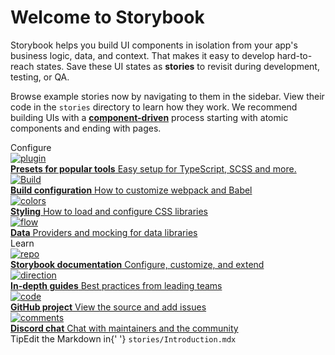 
<Meta title="Document/Button" />

<style>
    {`
    .subheading {
      --mediumdark: '#999999';
      font-weight: 700;
      font-size: 13px;
      color: #999;
      letter-spacing: 6px;
      line-height: 24px;
      text-transform: uppercase;
      margin-bottom: 12px;
      margin-top: 40px;
    }

    .link-list {
      display: grid;
      grid-template-columns: 1fr;
      grid-template-rows: 1fr 1fr;
      row-gap: 10px;
    }

    @media (min-width: 620px) {
      .link-list {
        row-gap: 20px;
        column-gap: 20px;
        grid-template-columns: 1fr 1fr;
      }
    }

    @media all and (-ms-high-contrast:none) {
    .link-list {
        display: -ms-grid;
        -ms-grid-columns: 1fr 1fr;
        -ms-grid-rows: 1fr 1fr;
      }
    }

    .link-item {
      display: block;
      padding: 20px;
      border: 1px solid #00000010;
      border-radius: 5px;
      transition: background 150ms ease-out, border 150ms ease-out, transform 150ms ease-out;
      color: #333333;
      display: flex;
      align-items: flex-start;
    }

    .link-item:hover {
      border-color: #1EA7FD50;
      transform: translate3d(0, -3px, 0);
      box-shadow: rgba(0, 0, 0, 0.08) 0 3px 10px 0;
    }

    .link-item:active {
      border-color: #1EA7FD;
      transform: translate3d(0, 0, 0);
    }

    .link-item strong {
      font-weight: 700;
      display: block;
      margin-bottom: 2px;
    }

    .link-item-img-wrapper {
      height: 40px;
      width: 40px;
      margin-right: 15px;
      flex: none;
    }

    .link-item span,
    .link-item p {
      margin: 0;
      font-size: 14px;
      line-height: 20px;
    }

    .tip {
      display: inline-block;
      border-radius: 1em;
      font-size: 11px;
      line-height: 12px;
      font-weight: 700;
      background: #E7FDD8;
      color: #66BF3C;
      padding: 4px 12px;
      margin-right: 10px;
      vertical-align: top;
    }

    .tip-wrapper {
      font-size: 13px;
      line-height: 20px;
      margin-top: 40px;
      margin-bottom: 40px;
    }

    .tip-wrapper code {
      font-size: 12px;
      display: inline-block;
    }
  `}
</style>

# Welcome to Storybook

Storybook helps you build UI components in isolation from your app's business logic, data, and context.
That makes it easy to develop hard-to-reach states. Save these UI states as **stories** to revisit during development, testing, or QA.

Browse example stories now by navigating to them in the sidebar.
View their code in the `stories` directory to learn how they work.
We recommend building UIs with a [**component-driven**](https://componentdriven.org) process starting with atomic components and ending with pages.

<div className="subheading">Configure</div>

<div className="link-list">
    <a
        className="link-item"
        href="https://storybook.js.org/docs/react/addons/addon-types"
        target="_blank"
    >
        <div className="link-item-img-wrapper">
            <Image src={Plugin} alt="plugin" />
        </div>
        <span>
            <strong>Presets for popular tools</strong>
            Easy setup for TypeScript, SCSS and more.
        </span>
    </a>
    <a
        className="link-item"
        href="https://storybook.js.org/docs/react/configure/webpack"
        target="_blank"
    >
        <div className="link-item-img-wrapper">
            <Image src={StackAlt} alt="Build" />
        </div>
        <span>
            <strong>Build configuration</strong>
            How to customize webpack and Babel
        </span>
    </a>
    <a
        className="link-item"
        href="https://storybook.js.org/docs/react/configure/styling-and-css"
        target="_blank"
    >
        <div className="link-item-img-wrapper">
            <Image src={Colors} alt="colors" />
        </div>
        <span>
            <strong>Styling</strong>
            How to load and configure CSS libraries
        </span>
    </a>
    <a
        className="link-item"
        href="https://storybook.js.org/docs/react/get-started/setup#configure-storybook-for-your-stack"
        target="_blank"
    >
        <div className="link-item-img-wrapper">
            <Image src={Flow} alt="flow" />
        </div>
        <span>
            <strong>Data</strong>
            Providers and mocking for data libraries
        </span>
    </a>
</div>

<div className="subheading">Learn</div>

<div className="link-list">
    <a
        className="link-item"
        href="https://storybook.js.org/docs"
        target="_blank"
    >
        <div className="link-item-img-wrapper">
            <Image src={Repo} alt="repo" />
        </div>
        <span>
            <strong>Storybook documentation</strong>
            Configure, customize, and extend
        </span>
    </a>
    <a
        className="link-item"
        href="https://storybook.js.org/tutorials/"
        target="_blank"
    >
        <div className="link-item-img-wrapper">
            <Image src={Direction} alt="direction" />
        </div>
        <span>
            <strong>In-depth guides</strong>
            Best practices from leading teams
        </span>
    </a>
    <a
        className="link-item"
        href="https://github.com/storybookjs/storybook"
        target="_blank"
    >
        <div className="link-item-img-wrapper">
            <Image src={Code} alt="code" />
        </div>
        <span>
            <strong>GitHub project</strong>
            View the source and add issues
        </span>
    </a>
    <a
        className="link-item"
        href="https://discord.gg/storybook"
        target="_blank"
    >
        <div className="link-item-img-wrapper">
            <Image src={Comments} alt="comments" />
        </div>
        <span>
            <strong>Discord chat</strong>
            Chat with maintainers and the community
        </span>
    </a>
</div>

<div className="tip-wrapper">
    <span className="tip">Tip</span>Edit the Markdown in{' '}
    <code>stories/Introduction.mdx</code>
</div>
